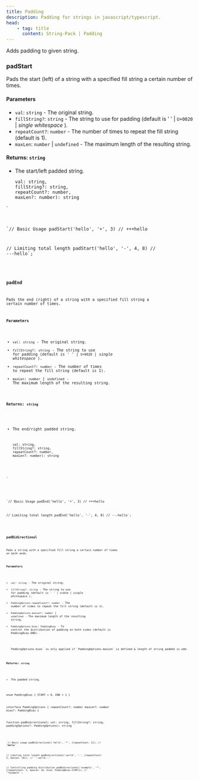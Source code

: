 ```yaml
---
title: Padding
description: Padding for strings in javascript/typescript.
head:
    - tag: title
      content: String-Pack | Padding
---
```



Adds padding to given string.

### padStart

Pads the start (left) of a string with a specified fill string a certain number of times.

#### Parameters

- `val`: `string` - The original string.
- `fillString?`: `string` - The string to use for padding (default is ' ' | `U+0020` | *single whitespace* ).
- `repeatCount?`: `number` - The number of times to repeat the fill string (default is 1).
- `maxLen`: `number` | `undefined` - The maximum length of the resulting string.
 
#### Returns: `string`

- The start/left padded string.

      val: string, 
      fillString?: string, 
      repeatCount?: number, 
      maxLen?: number): string
`

<Code
    frame='code'
    title="Definition"
    lang="ts"
    code={padStartDefinition}
/>

  `// Basic Usage
padStart('hello', '+', 3) // +++hello

// Limiting total length
padStart('hello', '-', 4, 8) // ---hello`;

<Code frame='code' title='Examples' code={padStart} lang="js" />

### padEnd

Pads the end (right) of a string with a specified fill string a certain number of times.

#### Parameters

- `val`: `string` - The original string.
- `fillString?`: `string` - The string to use for padding (default is ' ' | `U+0020` | *single whitespace* ).
- `repeatCount?`: `number` - The number of times to repeat the fill string (default is 1).
- `maxLen`: `number` | `undefined` - The maximum length of the resulting string.
 
#### Returns: `string`

- The end/right padded string.

      val: string, 
      fillString?: string, 
      repeatCount?: number, 
      maxLen?: number): string
`

<Code
    frame='code'
    title="Definition"
    lang="ts"
    code={padEndDefinition}
/>

  `// Basic Usage
padEnd('hello', '+', 3) // +++hello

// Limiting total length
padEnd('hello', '-', 4, 8) // ---hello`;

<Code frame='code' title='Examples' code={padEnd} lang="js" />

### padBidirectional

Pads a string with a specified fill string a certain number of times on both ends.

#### Parameters

- `val`: `string` - The original string.
- `fillString?`: `string` - The string to use for padding (default is ' ' | `U+0020` | *single whitespace* ).
- `PaddingOptions.repeatCount?`: `number` - The number of times to repeat the fill string (default is 1).
- `PaddingOptions.maxLen?`: `number` | `undefined` - The maximum length of the resulting string.
- `PaddingOptions.bias`: `PaddingBias` - To control the distribution of padding on both sides (default is PaddingBias.END).

<Aside>
  `PaddingOptions.bias` is only applied if `PaddingOptions.maxLen` is defined & length of string padded is odd. 
</Aside>

#### Returns: `string`

- The padded string.

enum PaddingBias {
    START = 0,
    END = 1
}

interface PaddingOptions {
    repeatCount?: number
    maxLen?: number
    bias?: PaddingBias
}

function padBidirectional(
        val: string, 
        fillString?: string, 
        paddingOptions?: PaddingOptions): string
`

<Code
    frame='code'
    title="Definition"
    lang="ts"
    code={padBidirectionalDefinition}
/>

  `// Basic usage
padBidirectional('hello', '*', {repeatCount: 2}); // '**hello**'

// Limiting total length
padBidirectional('world', '-', {repeatCount: 3, maxLen: 10}); // '--world---'

// Controlling padding distribution
padBidirectional('example', '*', 
    {repeatCount: 2, maxLen: 10, bias: PaddingBias.START}); // '**example*'`;

<Code frame='code' title='Examples' code={padBidirectional} lang="js" />
